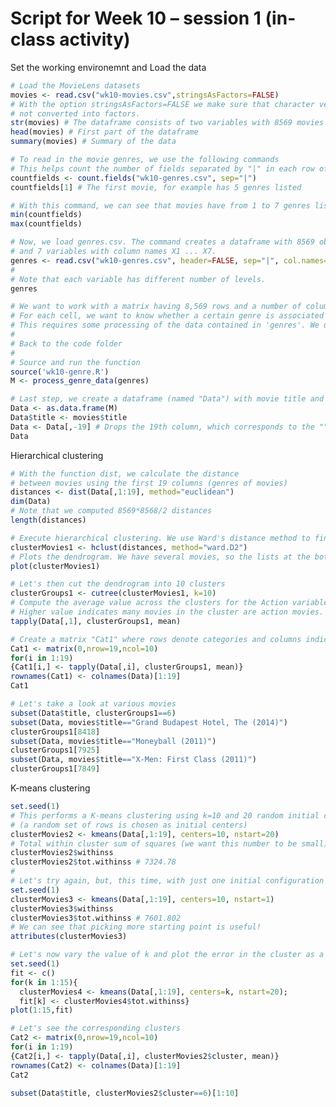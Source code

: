# Script for Week 10 -- session 1 (in-class activity)


######## Set the working environemnt and Load the data


```r
# Load the MovieLens datasets
movies <- read.csv("wk10-movies.csv",stringsAsFactors=FALSE)
# With the option stringsAsFactors=FALSE we make sure that character vectors are 
# not converted into factors.
str(movies) # The dataframe consists of two variables with 8569 movies with movieID and title
head(movies) # First part of the dataframe
summary(movies) # Summary of the data

# To read in the movie genres, we use the following commands 
# This helps count the number of fields separated by "|" in each row of genres.csv
countfields <- count.fields("wk10-genres.csv", sep="|") 
countfields[1] # The first movie, for example has 5 genres listed

# With this command, we can see that movies have from 1 to 7 genres listed
min(countfields)
max(countfields)
```

```r
# Now, we load genres.csv. The command creates a dataframe with 8569 observations 
# and 7 variables with column names X1 ... X7.
genres <- read.csv("wk10-genres.csv", header=FALSE, sep="|", col.names=c("X1","X2","X3","X4","X5","X6","X7"))
#
# Note that each variable has different number of levels. 
genres
```

```r
# We want to work with a matrix having 8,569 rows and a number of columns equal to the number of genres.
# For each cell, we want to know whether a certain genre is associated (1) or not (0) to a certain movie.
# This requires some processing of the data contained in 'genres'. We use a dedicated function to do it.
#
# Back to the code folder
#
# Source and run the function
source('wk10-genre.R')
M <- process_genre_data(genres)

# Last step, we create a dataframe (named "Data") with movie title and classification
Data <- as.data.frame(M)
Data$title <- movies$title
Data <- Data[,-19] # Drops the 19th column, which corresponds to the "" category
Data
```


######## Hierarchical clustering
```r
# With the function dist, we calculate the distance 
# between movies using the first 19 columns (genres of movies)
distances <- dist(Data[,1:19], method="euclidean")
dim(Data)
# Note that we computed 8569*8568/2 distances
length(distances)

# Execute hierarchical clustering. We use Ward's distance method to find compact clusters.
clusterMovies1 <- hclust(distances, method="ward.D2")
# Plots the dendrogram. We have several movies, so the lists at the bottom cannot be read
plot(clusterMovies1) 
```

```r
# Let's then cut the dendrogram into 10 clusters
clusterGroups1 <- cutree(clusterMovies1, k=10)
# Compute the average value across the clusters for the Action variable. 
# Higher value indicates many movies in the cluster are action movies.
tapply(Data[,1], clusterGroups1, mean) 
```

```r
# Create a matrix "Cat1" where rows denote categories and columns indicate clusters
Cat1 <- matrix(0,nrow=19,ncol=10)
for(i in 1:19)
{Cat1[i,] <- tapply(Data[,i], clusterGroups1, mean)}
rownames(Cat1) <- colnames(Data)[1:19]
Cat1
```

```r
# Let's take a look at various movies
subset(Data$title, clusterGroups1==6)
subset(Data, movies$title=="Grand Budapest Hotel, The (2014)")
clusterGroups1[8418]
subset(Data, movies$title=="Moneyball (2011)")
clusterGroups1[7925]
subset(Data, movies$title=="X-Men: First Class (2011)")
clusterGroups1[7849]
```

######## K-means clustering

```r
set.seed(1)
# This performs a K-means clustering using k=10 and 20 random initial configurations
# (a random set of rows is chosen as initial centers)
clusterMovies2 <- kmeans(Data[,1:19], centers=10, nstart=20)
# Total within cluster sum of squares (we want this number to be small)
clusterMovies2$withinss
clusterMovies2$tot.withinss # 7324.78
#
# Let's try again, but, this time, with just one initial configuration
set.seed(1)
clusterMovies3 <- kmeans(Data[,1:19], centers=10, nstart=1)
clusterMovies3$withinss
clusterMovies3$tot.withinss # 7601.802
# We can see that picking more starting point is useful!
attributes(clusterMovies3)
```

```r
# Let's now vary the value of k and plot the error in the cluster as a function of k
set.seed(1)
fit <- c()
for(k in 1:15){
  clusterMovies4 <- kmeans(Data[,1:19], centers=k, nstart=20);
  fit[k] <- clusterMovies4$tot.withinss}
plot(1:15,fit)
```

```r
# Let's see the corresponding clusters
Cat2 <- matrix(0,nrow=19,ncol=10)
for(i in 1:19)
{Cat2[i,] <- tapply(Data[,i], clusterMovies2$cluster, mean)}
rownames(Cat2) <- colnames(Data)[1:19]
Cat2

subset(Data$title, clusterMovies2$cluster==6)[1:10]

```
